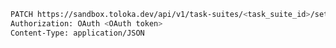 ```bash
PATCH https://sandbox.toloka.dev/api/v1/task-suites/<task_suite_id>/set-overlap-or-min
Authorization: OAuth <OAuth token>
Content-Type: application/JSON
```